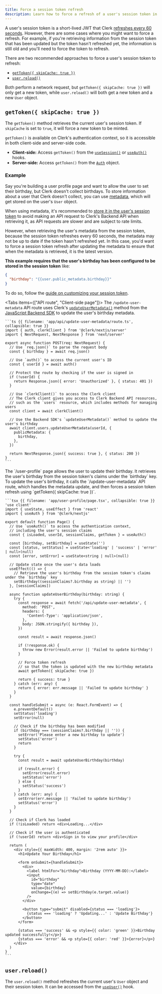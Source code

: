 ```yaml
---
title: Force a session token refresh
description: Learn how to force a refresh of a user's session token in your Clerk application.
---
```


A user's session token is a short-lived JWT that Clerk [refreshes every 60 seconds](/docs/guides/how-clerk-works/overview#token-refresh-mechanism). However, there are some cases where you might want to force a refresh. For example, if you're retrieving information from the session token that has been updated but the token hasn't refreshed yet, the information is still old and you'll need to force the token to refresh.

There are two recommended approaches to force a user's session token to refresh:

- [`getToken({ skipCache: true })`](#get-token-skip-cache-true)
- [`user.reload()`](#user-reload)

Both perform a network request, but `getToken({ skipCache: true })` will only get a new token, while `user.reload()` will both get a new token and a new `User` object.

## `getToken({ skipCache: true })`

The `getToken()` method retrieves the current user's session token. If `skipCache` is set to `true`, it will force a new token to be minted.

`getToken()` is available on Clerk's authentication context, so it is accessible in both client-side and server-side code.

- **Client-side:** Access `getToken()` from the [`useSession()`](/docs/reference/general/hooks/use-session) or [`useAuth()`](/docs/reference/general/hooks/use-auth) hooks.
- **Server-side:** Access `getToken()` from the [`Auth`](/docs/references/backend/types/auth-object) object.

### Example

Say you're building a user profile page and want to allow the user to set their birthday, but Clerk doesn't collect birthdays. To store information about a user that Clerk doesn't collect, you can use [metadata](/docs/guides/users/extending), which will get stored on the user's `User` object.

When using metadata, it's recommended to [store it in the user's session token](/docs/guides/configure/session-token) to avoid making an API request to Clerk's Backend API when retrieving it, as API requests are slower and are subject to rate limits.

However, when retrieving the user's metadata from the session token, because the session token refreshes every 60 seconds, the metadata may not be up to date if the token hasn't refreshed yet. In this case, you'd want to force a session token refresh after updating the metadata to ensure that when the metadata is retrieved, it is the latest version.

**This example requires that the user's birthday has been configured to be stored in the session token** like:

```json
{
  "birthday": "{{user.public_metadata.birthday}}"
}
```

To do so, follow the [guide on customizing your session token](/docs/guides/configure/session-token).

<Tabs items={["API route", "Client-side page"]}>
  <Tab>
    The `/update-user-metadata` API route uses Clerk's [`updateUserMetadata()`](/docs/references/backend/user/update-user-metadata) method from the [JavaScript Backend SDK](/docs/references/backend/overview) to update the user's birthday metadata.

    ```ts {{ filename: 'app/api/update-user-metadata/route.ts', collapsible: true }}
    import { auth, clerkClient } from '@clerk/nextjs/server'
    import { NextRequest, NextResponse } from 'next/server'

    export async function POST(req: NextRequest) {
      // Use `req.json()` to parse the request body
      const { birthday } = await req.json()

      // Use `auth()` to access the current user's ID
      const { userId } = await auth()

      // Protect the route by checking if the user is signed in
      if (!userId) {
        return Response.json({ error: 'Unauthorized' }, { status: 401 })
      }

      // Use `clerkClient()` to access the Clerk client
      // The Clerk client gives you access to Clerk Backend API resources,
      // such as the `users` resource, which includes methods for managing users
      const client = await clerkClient()

      // Use the Backend SDK's `updateUserMetadata()` method to update the user's birthday
      await client.users.updateUserMetadata(userId, {
        publicMetadata: {
          birthday,
        },
      })

      return NextResponse.json({ success: true }, { status: 200 })
    }
    ```
  </Tab>

  <Tab>
    The `/user-profile` page allows the user to update their birthday. It retrieves the user's birthday from the session token's claims under the `birthday` key. To update the user's birthday, it calls the `/update-user-metadata` API route, which handles the metadata update, and then forces a session token refresh using `getToken({ skipCache: true })`.

    ```tsx {{ filename: 'app/user-profile/page.tsx', collapsible: true }}
    'use client'
    import { useState, useEffect } from 'react'
    import { useAuth } from '@clerk/nextjs'

    export default function Page() {
      // Use `useAuth()` to access the authentication context,
      // including the user's session claims
      const { isLoaded, userId, sessionClaims, getToken } = useAuth()

      const [birthday, setBirthday] = useState('')
      const [status, setStatus] = useState<'loading' | 'success' | 'error' | null>(null)
      const [error, setError] = useState<string | null>(null)

      // Update state once the user's data loads
      useEffect(() => {
        // Retrieve the user's birthday from the session token's claims under the `birthday` key
        setBirthday((sessionClaims?.birthday as string) || '')
      }, [sessionClaims])

      async function updateUserBirthday(birthday: string) {
        try {
          const response = await fetch('/api/update-user-metadata', {
            method: 'POST',
            headers: {
              'Content-Type': 'application/json',
            },
            body: JSON.stringify({ birthday }),
          })

          const result = await response.json()

          if (!response.ok) {
            throw new Error(result.error || 'Failed to update birthday')
          }

          // Force token refresh
          // so that the token is updated with the new birthday metadata
          await getToken({ skipCache: true })

          return { success: true }
        } catch (err: any) {
          return { error: err.message || 'Failed to update birthday' }
        }
      }

      const handleSubmit = async (e: React.FormEvent) => {
        e.preventDefault()
        setStatus('loading')
        setError(null)

        // Check if the birthday has been modified
        if (birthday === (sessionClaims?.birthday || '')) {
          setError('Please enter a new birthday to update')
          setStatus('error')
          return
        }

        try {
          const result = await updateUserBirthday(birthday)

          if (result.error) {
            setError(result.error)
            setStatus('error')
          } else {
            setStatus('success')
          }
        } catch (err: any) {
          setError(err.message || 'Failed to update birthday')
          setStatus('error')
        }
      }

      // Check if Clerk has loaded
      if (!isLoaded) return <div>Loading...</div>

      // Check if the user is authenticated
      if (!userId) return <div>Sign in to view your profile</div>

      return (
        <div style={{ maxWidth: 400, margin: '2rem auto' }}>
          <h1>Update Your Birthday</h1>

          <form onSubmit={handleSubmit}>
            <div>
              <label htmlFor="birthday">Birthday (YYYY-MM-DD):</label>
              <input
                id="birthday"
                type="date"
                value={birthday}
                onChange={(e) => setBirthday(e.target.value)}
              />
            </div>

            <button type="submit" disabled={status === 'loading'}>
              {status === 'loading' ? 'Updating...' : 'Update Birthday'}
            </button>
          </form>

          {status === 'success' && <p style={{ color: 'green' }}>Birthday updated successfully!</p>}
          {status === 'error' && <p style={{ color: 'red' }}>{error}</p>}
        </div>
      )
    }
    ```
  </Tab>
</Tabs>

## `user.reload()`

The `user.reload()` method refreshes the current user's `User` object and their session token. It can be accessed from the [`useUser()`](/docs/reference/general/hooks/use-user) hook.

<Include src="_partials/user-reload" />
